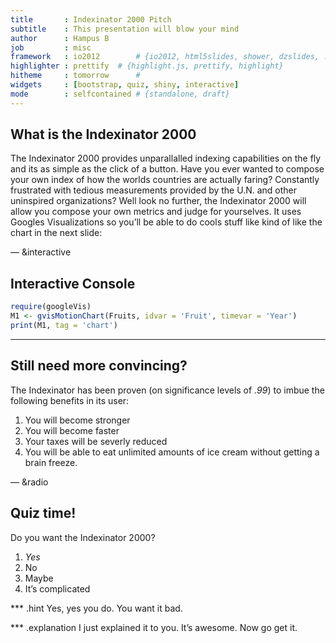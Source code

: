 ```yaml
---
title       : Indexinator 2000 Pitch
subtitle    : This presentation will blow your mind
author      : Hampus B
job         : misc
framework   : io2012        # {io2012, html5slides, shower, dzslides, ...}
highlighter : prettify  # {highlight.js, prettify, highlight}
hitheme     : tomorrow      # 
widgets     : [bootstrap, quiz, shiny, interactive]           
mode        : selfcontained # {standalone, draft}
---
```


## What is the Indexinator 2000

The Indexinator 2000 provides unparallalled indexing capabilities on the fly and its as simple as the click of a button. Have you ever wanted to compose your own index of how the worlds countries are actually faring? Constantly frustrated with tedious measurements provided by the U.N. and other uninspired organizations? Well look no further, the Indexinator 2000 will allow you compose your own metrics and judge for yourselves. It uses Googles Visualizations so you'll be able to do cools stuff like kind of like the chart in the next slide:

--- &interactive

## Interactive Console

```r
require(googleVis)
M1 <- gvisMotionChart(Fruits, idvar = 'Fruit', timevar = 'Year')
print(M1, tag = 'chart')
```

---

## Still need more convincing?

The Indexinator has been proven (on significance levels of *.99*) to imbue the following benefits in its user:

1. You will become stronger
2. You will become faster
3. Your taxes will be severly reduced
4. You will be able to eat unlimited amounts of ice cream without getting a brain freeze.

--- &radio

## Quiz time! 

Do you want the Indexinator 2000?

1. _Yes_
2. No
3. Maybe
4. It's complicated

*** .hint
Yes, yes you do. You want it bad.

*** .explanation
I just explained it to you. It's awesome. Now go get it.

